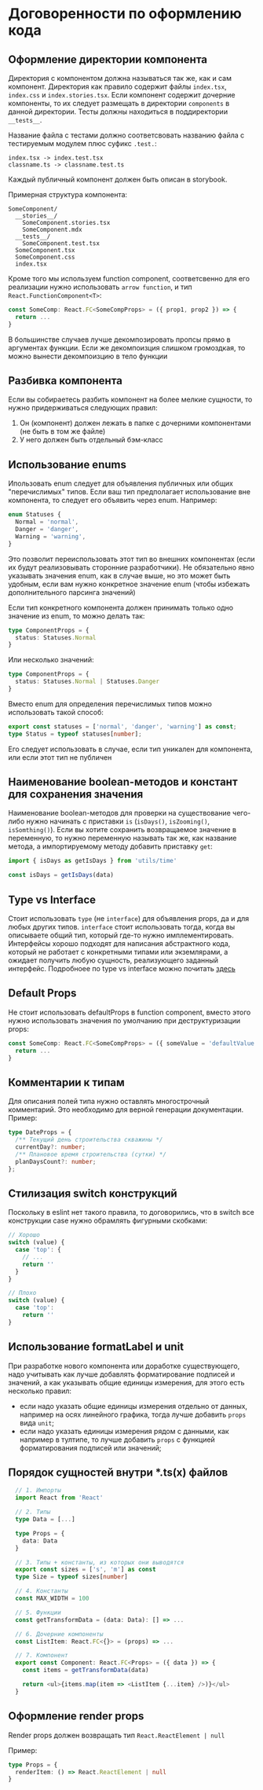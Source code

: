 
<Meta title="Документация/Договоренности по оформлению кода" />

# Договоренности по оформлению кода

## Оформление директории компонента
Директория с компонентом должна называться так же, как и сам компонент. Директория как правило содержит файлы `index.tsx`, `index.css` и `index.stories.tsx`. Если компонент содержит дочерние компоненты, то их следует размещать в директории `components` в данной директории. Тесты должны находиться в поддиректории `__tests__`.

Название файла с тестами должно соответсвовать названию файла с тестируемым модулем плюс суфикс `.test.`:

```
index.tsx -> index.test.tsx
classname.ts -> classname.test.ts
```

Каждый публичный компонент должен быть описан в storybook.

Примерная структура компонента:

```
SomeComponent/
  __stories__/
    SomeComponent.stories.tsx
    SomeComponent.mdx
  __tests__/
    SomeComponent.test.tsx
  SomeComponent.tsx
  SomeComponent.css
  index.tsx
```

Кроме того мы используем function component, соответсвенно для его реализации нужно использовать `arrow function`, и тип `React.FunctionComponent<T>`:

```typescript
const SomeComp: React.FC<SomeCompProps> = ({ prop1, prop2 }) => {
  return ...
}
```

В большинстве случаев лучше декомпозировать пропсы прямо в аргументах функции. Если же декомпоизция слишком громоздкая, то можно вынести декомпоизцию в тело функции

## Разбивка компонента
Если вы собираетесь разбить компонент на более мелкие сущности, то нужно придерживаться следующих правил:
1. Он (компонент) должен лежать в папке с дочерними компонентами (не быть в том же файле)
2. У него должен быть отдельный бэм-класс


## Использование enums
Ипользовать enum следует для объявления публичных или общих "перечислимых" типов. Если ваш тип предполагает использование вне компонента, то следует его объявить через enum. Например:

```typescript
enum Statuses {
  Normal = 'normal',
  Danger = 'danger',
  Warning = 'warning',
}
```

Это позволит переиспользовать этот тип во внешних компонентах (если их будут реализовывать сторонние разработчики). Не обязательно явно указывать значения enum, как в случае выше, но это может быть удобным, если вам нужно конкретное значение enum (чтобы избежать дополнительного парсинга значений)

Если тип конкретного компонента должен принимать только одно значение из enum, то можно делать так:

```typescript
type ComponentProps = {
  status: Statuses.Normal
}
```

Или несколько значений:

```typescript
type ComponentProps = {
  status: Statuses.Normal | Statuses.Danger
}
```

Вместо enum для определения перечислимых типов можно использовать такой способ:

```typescript
export const statuses = ['normal', 'danger', 'warning'] as const;
type Status = typeof statuses[number];
```

Его следует использовать в случае, если тип уникален для компонента, или если этот тип не публичен

## Наименование boolean-методов и констант для сохранения значения
Наименование boolean-методов для проверки на существование чего-либо нужно начинать с приставки `is` (`isDays()`, `isZooming()`, `isSomthing()`). Если вы хотите сохранить возвращаемое значение в переменную, то нужно переменную называть так же, как название метода, а импортируемому методу добавить приставку `get`:

```typescript
import { isDays as getIsDays } from 'utils/time'

const isDays = getIsDays(data)
```

## Type vs Interface
Стоит использовать `type` (не `interface`) для объявления props, да и для любых других типов. `interface` стоит использовать тогда, когда вы описываете общий тип, который где-то нужно имплементировать. Интерфейсы хорошо подходят для написания абстрактного кода, который не работает с конкретными типами или экземлярами, а ожидает получить любую сущность, реализующего заданный интерфейс. Подробноее по type vs interface можно почитать [здесь](https://medium.com/@martin_hotell/interface-vs-type-alias-in-typescript-2-7-2a8f1777af4c)

## Default Props
Не стоит использовать defaultProps в function component, вместо этого нужно использовать значения по умолчанию при деструктуризации props:

```typescript
const SomeComp: React.FC<SomeCompProps> = ({ someValue = 'defaultValue' }) => {
  return ...
}
```

## Комментарии к типам
Для описания полей типа нужно оставлять многострочный комментарий. Это необходимо для верной генерации документации. Пример:

```typescript
type DateProps = {
  /** Текущий день строительства скважины */
  currentDay?: number;
  /** Плановое время строительства (сутки) */
  planDaysCount?: number;
};
```

## Стилизация switch конструкций
Поскольку в eslint нет такого правила, то договорились, что в switch все конструкции case нужно обрамлять фигурными скобками:
```typescript
// Хорошо
switch (value) {
  case 'top': {
    // ...
    return ''
  }
}

// Плохо
switch (value) {
  case 'top':
    return ''
}
```

## Использование formatLabel и unit
При разработке нового компонента или доработке существующего, надо учитывать
как лучше добавлять форматирование подписей и значений, а как указывать общие
единицы измерения, для этого есть несколько правил:

* если надо указать общие единицы измерения отдельно от данных, например на
осях линейного графика, тогда лучше добавить `props` вида `unit`;
* если надо указать единицы измерения рядом с данными, как например в тултипе,
то лучше добавить `props` с функцией форматирования подписей или значений;

## Порядок сущностей внутри *.ts(x) файлов
```typescript
  // 1. Импорты
  import React from 'React'

  // 2. Типы
  type Data = [...]

  type Props = {
    data: Data
  }

  // 3. Типы + константы, из которых они выводятся
  export const sizes = ['s', 'm'] as const
  type Size = typeof sizes[number]

  // 4. Константы
  const MAX_WIDTH = 100

  // 5. Функции
  const getTransformData = (data: Data): [] => ...

  // 6. Дочерние компоненты
  const ListItem: React.FC<{}> = (props) => ...

  // 7. Компонент
  export const Component: React.FC<Props> = ({ data }) => {
    const items = getTransformData(data)

    return <ul>{items.map(item => <ListItem {...item} />)}</ul>
  }
```

## Оформление render props
Render props должен возвращать тип `React.ReactElement | null`

Пример:
```typescript
type Props = {
  renderItem: () => React.ReactElement | null
}
```
